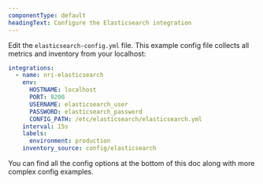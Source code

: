 ```yaml
---
componentType: default
headingText: Configure the Elasticsearch integration 
---
```


Edit the `elasticsearch-config.yml` file. This example config file collects all metrics and inventory from your localhost:

```yml
integrations:
  - name: nri-elasticsearch
    env:
      HOSTNAME: localhost
      PORT: 9200
      USERNAME: elasticsearch_user
      PASSWORD: elasticsearch_password
      CONFIG_PATH: /etc/elasticsearch/elasticsearch.yml
    interval: 15s
    labels:
      environment: production
    inventory_source: config/elasticsearch
```

You can find all the config options at the bottom of this doc along with more complex config examples.
